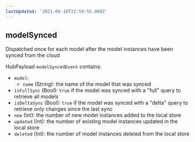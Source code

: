 ```yaml
---
lastUpdated: '2021-08-16T22:59:55.000Z'
---
```

## modelSynced

Dispatched once for each model after the model instances have been synced from the cloud

HubPayload `modelSyncedEvent` contains:
- `model`:
    - `name` (String): the name of the model that was synced
- `isFullSync` (Bool): `true` if the model was synced with a "full" query to retrieve all models
- `isDeltaSync` (Bool): `true` if the model was synced with a "delta" query to retrieve only changes since the last sync
- `new` (Int): the number of new model instances added to the local store
- `updated` (Int): the number of existing model instances updated in the local store
- `deleted` (Int): the number of model instances deleted from the local store

